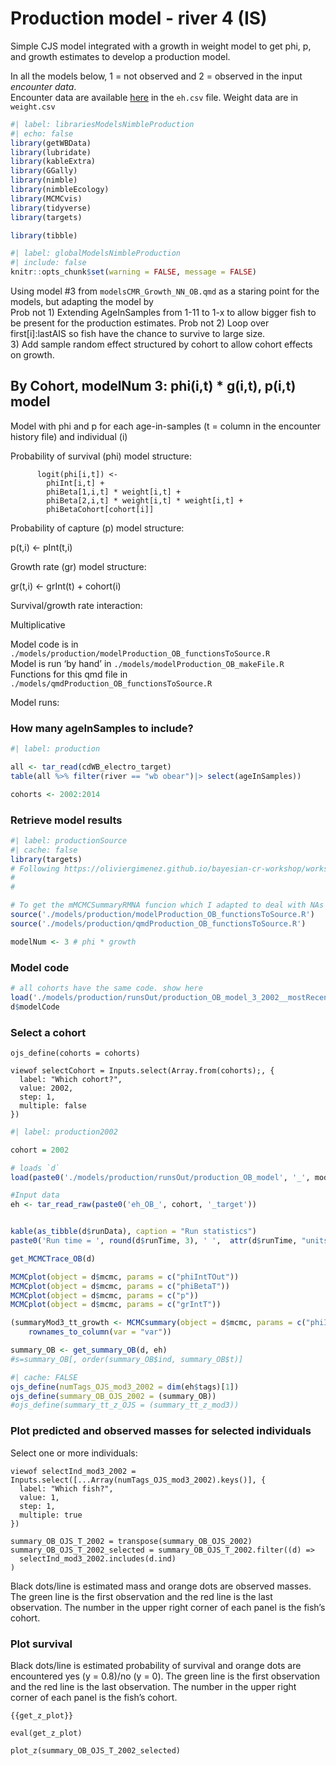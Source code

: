 # Production model - river 4 (IS)

Simple CJS model integrated with a growth in weight model to get phi, p, and growth estimates to develop a production model.

In all the models below, 1 = not observed and 2 = observed in the input *encounter data*.\
Encounter data are available [here](https://drive.google.com/drive/folders/1UmPv49xL-mzUBndqjRISylNO3q3Zs-cm) in the `eh.csv` file. Weight data are in `weight.csv`

```r
#| label: librariesModelsNimbleProduction
#| echo: false
library(getWBData)
library(lubridate)
library(kableExtra)
library(GGally)
library(nimble)
library(nimbleEcology)
library(MCMCvis)
library(tidyverse)
library(targets)

library(tibble)
```

```r
#| label: globalModelsNimbleProduction
#| include: false
knitr::opts_chunk$set(warning = FALSE, message = FALSE)
```

Using model #3 from `modelsCMR_Growth_NN_OB.qmd` as a staring point for the models, but adapting the model by\
Prob not 1) Extending AgeInSamples from 1-11 to 1-x to allow bigger fish to be present for the production estimates. Prob not 2) Loop over first\[i\]:lastAIS so fish have the chance to survive to large size.\
3) Add sample random effect structured by cohort to allow cohort effects on growth.

## By Cohort, modelNum 3: phi(i,t) \* g(i,t), p(i,t) model

Model with phi and p for each age-in-samples (t = column in the encounter history file) and individual (i)

Probability of survival (phi) model structure:

```         
      logit(phi[i,t]) <- 
        phiInt[i,t] + 
        phiBeta[1,i,t] * weight[i,t] + 
        phiBeta[2,i,t] * weight[i,t] * weight[i,t] +
        phiBetaCohort[cohort[i]] 
```

Probability of capture (p) model structure:

p(t,i) \<- pInt(t,i)

Growth rate (gr) model structure:

gr(t,i) \<- grInt(t) + cohort(i)

Survival/growth rate interaction:

Multiplicative

Model code is in `./models/production/modelProduction_OB_functionsToSource.R`\
Model is run 'by hand' in `./models/modelProduction_OB_makeFile.R`\
Functions for this qmd file in `./models/qmdProduction_OB_functionsToSource.R`\

Model runs:\

### How many ageInSamples to include?

```r
#| label: production

all <- tar_read(cdWB_electro_target)
table(all %>% filter(river == "wb obear")|> select(ageInSamples))

cohorts <- 2002:2014

```

### Retrieve model results

```r
#| label: productionSource
#| cache: false
library(targets)
# Following https://oliviergimenez.github.io/bayesian-cr-workshop/worksheets/4_demo.html
# 
# 

# To get the mMCMCSummaryRMNA funcion which I adapted to deal with NAs
source('./models/production/modelProduction_OB_functionsToSource.R')
source('./models/production/qmdProduction_OB_functionsToSource.R')

modelNum <- 3 # phi * growth
```

### Model code
```r

# all cohorts have the same code. show here
load('./models/production/runsOut/production_OB_model_3_2002__mostRecent.RData')
d$modelCode

```


### Select a cohort

```ojs

ojs_define(cohorts = cohorts)

viewof selectCohort = Inputs.select(Array.from(cohorts);, {
  label: "Which cohort?",
  value: 2002,
  step: 1,
  multiple: false
})

```



```r
#| label: production2002

cohort = 2002

# loads `d`
load(paste0('./models/production/runsOut/production_OB_model', '_', modelNum, '_', cohort, '__mostRecent.RData')) # will need to fix double _

#Input data
eh <- tar_read_raw(paste0('eh_OB_', cohort, '_target'))


kable(as_tibble(d$runData), caption = "Run statistics")
paste0('Run time = ', round(d$runTime, 3), ' ',  attr(d$runTime, "units"))

get_MCMCTrace_OB(d)

MCMCplot(object = d$mcmc, params = c("phiIntTOut"))
MCMCplot(object = d$mcmc, params = c("phiBetaT"))
MCMCplot(object = d$mcmc, params = c("p"))
MCMCplot(object = d$mcmc, params = c("grIntT"))

(summaryMod3_tt_growth <- MCMCsummary(object = d$mcmc, params = c("phiIntTOut", "p", "grIntT", "phiBetaT"), round = 3) %>%
    rownames_to_column(var = "var"))

summary_OB <- get_summary_OB(d, eh)
#s=summary_OB[, order(summary_OB$ind, summary_OB$t)]
```

```r
#| cache: FALSE
ojs_define(numTags_OJS_mod3_2002 = dim(eh$tags)[1])
ojs_define(summary_OB_OJS_2002 = (summary_OB))
#ojs_define(summary_tt_z_OJS = (summary_tt_z_mod3))
```

### Plot predicted and observed masses for selected individuals

Select one or more individuals:

```ojs

viewof selectInd_mod3_2002 = Inputs.select([...Array(numTags_OJS_mod3_2002).keys()], {
  label: "Which fish?",
  value: 1,
  step: 1,
  multiple: true
})

summary_OB_OJS_T_2002 = transpose(summary_OB_OJS_2002)
summary_OB_OJS_T_2002_selected = summary_OB_OJS_T_2002.filter((d) =>
  selectInd_mod3_2002.includes(d.ind)
)

```

Black dots/line is estimated mass and orange dots are observed masses. The green line is the first observation and the red line is the last observation. The number in the upper right corner of each panel is the fish's cohort.


### Plot survival

Black dots/line is estimated probability of survival and orange dots are encountered yes (y = 0.8)/no (y = 0). The green line is the first observation and the red line is the last observation. The number in the upper right corner of each panel is the fish's cohort.

```ojs

{{get_z_plot}}

eval(get_z_plot)

plot_z(summary_OB_OJS_T_2002_selected)

```

